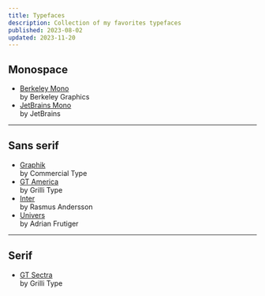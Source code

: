```yaml
---
title: Typefaces
description: Collection of my favorites typefaces
published: 2023-08-02
updated: 2023-11-20
---
```


## Monospace
- [Berkeley Mono](https://berkeleygraphics.com/typefaces/berkeley-mono/) <br/><span>by Berkeley Graphics</span>
- [JetBrains Mono](https://www.jetbrains.com/lp/mono/) <br/><span>by JetBrains</span>

---

## Sans serif
- [Graphik](https://commercialtype.com/catalog/graphik) <br/><span>by Commercial Type</span>
- [GT America](https://www.grillitype.com/typeface/gt-america) <br/><span>by Grilli Type</span>
- [Inter](https://rsms.me/inter/) <br/><span>by Rasmus Andersson</span>
- [Univers](https://www.fontshop.com/families/univers) <br/><span>by Adrian Frutiger</span>

---

## Serif
- [GT Sectra](https://www.grillitype.com/typeface/gt-sectra) <br/><span>by Grilli Type</span>
